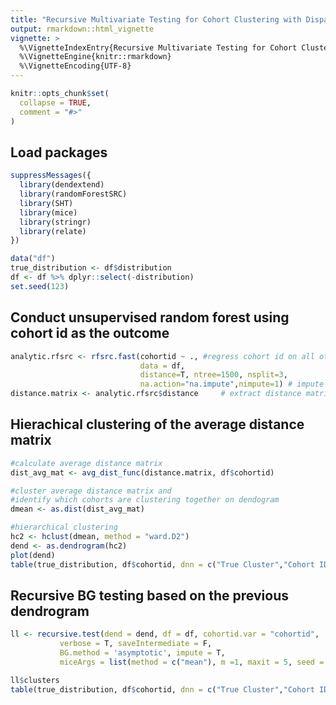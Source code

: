 ```yaml
---
title: "Recursive Multivariate Testing for Cohort Clustering with Disparate Covariate Information"
output: rmarkdown::html_vignette
vignette: >
  %\VignetteIndexEntry{Recursive Multivariate Testing for Cohort Clustering with Disparate Covariate Information}
  %\VignetteEngine{knitr::rmarkdown}
  %\VignetteEncoding{UTF-8}
---
```


```r
knitr::opts_chunk$set(
  collapse = TRUE,
  comment = "#>"
)
```


## Load packages
```r
suppressMessages({
  library(dendextend)
  library(randomForestSRC)
  library(SHT)
  library(mice)
  library(stringr)
  library(relate)
})

data("df")
true_distribution <- df$distribution
df <- df %>% dplyr::select(-distribution)
set.seed(123)
```

## Conduct unsupervised random forest using cohort id as the outcome
```r
analytic.rfsrc <- rfsrc.fast(cohortid ~ ., #regress cohort id on all other variables 
                             data = df,
                             distance=T, ntree=1500, nsplit=3,
                             na.action="na.impute",nimpute=1) # impute within nodes
distance.matrix <- analytic.rfsrc$distance     # extract distance matrix 
```

## Hierachical clustering of the average distance matrix
```r
#calculate average distance matrix
dist_avg_mat <- avg_dist_func(distance.matrix, df$cohortid)

#cluster average distance matrix and 
#identify which cohorts are clustering together on dendogram
dmean <- as.dist(dist_avg_mat)

#hierarchical clustering 
hc2 <- hclust(dmean, method = "ward.D2")
dend <- as.dendrogram(hc2)
plot(dend)
table(true_distribution, df$cohortid, dnn = c("True Cluster","Cohort ID"))
```
## Recursive BG testing based on the previous dendrogram 
```r
ll <- recursive.test(dend = dend, df = df, cohortid.var = "cohortid", 
           verbose = T, saveIntermediate = F, 
           BG.method = 'asymptotic', impute = T, 
           miceArgs = list(method = c("mean"), m =1, maxit = 5, seed = 123, printFlag = F))

ll$clusters
table(true_distribution, df$cohortid, dnn = c("True Cluster","Cohort ID"))
```



